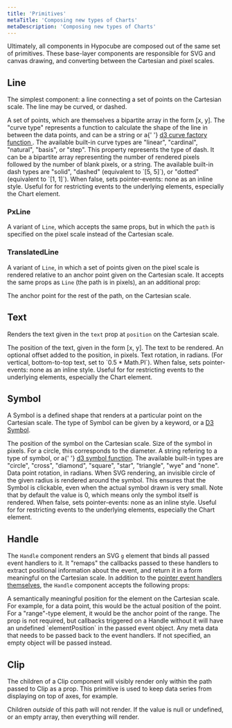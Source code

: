 ```yaml
---
title: 'Primitives'
metaTitle: 'Composing new types of Charts'
metaDescription: 'Composing new types of Charts'
---
```



Ultimately, all components in Hypocube are composed out of the same set of primitives. These base-layer components are responsible for SVG and canvas drawing, and converting between the Cartesian and pixel scales.

## Line

The simplest component: a line connecting a set of points on the Cartesian scale. The line may be curved, or dashed.

<PropDef name="path" type="Array<[number, number]>" required>
  A set of points, which are themselves a bipartite array in the form [x, y].
</PropDef>
<PropDef name="stroke" type="color | null" def="#000"></PropDef>
<PropDef name="strokeWidth" type="number" def="1"></PropDef>
<PropDef name="fill" type="color | null" def="null"></PropDef>
<PropDef name="curveType" type="string | D3CurveFactory" def="linear">
  The "curve type" represents a function to calculate the shape of the line in
  between the data points, and can be a string or a{' '}
  <a href="http://using-d3js.com/05_04_curves.html">
    d3 curve factory function
  </a>
  . The available built-in curve types are "linear", "cardinal", "natural", "basis",
  or "step".
</PropDef>
<PropDef name="dash" type="string | [number, number]" def="solid">
  This property represents the type of dash. It can be a bipartite array
  representing the number of rendered pixels followed by the number of blank
  pixels, or a string. The available built-in dash types are "solid", "dashed"
  (equivalent to `[5, 5]`), or "dotted" (equivalent to `[1, 1]`).
</PropDef>
<PropDef name="svgPointerEvents" type="boolean" def="true">
  When false, sets pointer-events: none as an inline style. Useful for for
  restricting events to the underlying elements, especially the Chart element.
</PropDef>

### PxLine

A variant of `Line`, which accepts the same props, but in which the `path` is specified on the pixel scale instead of the Cartesian scale.

### TranslatedLine

A variant of `Line`, in which a set of points given on the pixel scale is rendered relative to an anchor point given on the Cartesian scale. It accepts the same props as `Line` (the path is in pixels), an an additional prop:

<PropDef name="point" type="[number, number]" required>
  The anchor point for the rest of the path, on the Cartesian scale.
</PropDef>

## Text

Renders the text given in the `text` prop at `position` on the Cartesian scale.

<PropDef name="position" type="[number, number]" required>
  The position of the text, given in the form [x, y].
</PropDef>
<PropDef name="text" type="string" required>
  The text to be rendered.
</PropDef>
<PropDef name="pxOffset" type="[number, number]">
  An optional offset added to the position, in pixels.
</PropDef>
<PropDef name="color" type="color" def="#000"></PropDef>
<PropDef name="font" type="string" def="Helvetica"></PropDef>
<PropDef name="fontSize" type="number" def="16"></PropDef>
<PropDef name="align" type="'left' | 'center' | 'right'" def="left"></PropDef>
<PropDef name="rotation" type="number" def="0">
  Text rotation, in radians. (For vertical, bottom-to-top text, set to `0.5 *
  Math.PI`).
</PropDef>
<PropDef name="svgPointerEvents" type="boolean" def="true">
  When false, sets pointer-events: none as an inline style. Useful for for
  restricting events to the underlying elements, especially the Chart element.
</PropDef>

## Symbol

A Symbol is a defined shape that renders at a particular point on the Cartesian scale. The type of Symbol can be given by a keyword, or a [D3 Symbol](https://observablehq.com/@d3/fitted-symbols).

<PropDef name="point" type="[number, number]" required>
  The position of the symbol on the Cartesian scale.
</PropDef>
<PropDef name="size" type="number" def="5">
  Size of the symbol in pixels. For a circle, this corresponds to the diameter.
</PropDef>
<PropDef name="symbol" type="string | D3SymbolType" def="circle">
  A string refering to a type of symbol, or a{' '}
  <a href="http://using-d3js.com/05_10_symbols.html">d3 symbol function</a>. The
  available built-in types are "circle", "cross", "diamond", "square", "star",
  "triangle", "wye" and "none".
</PropDef>
<PropDef name="rotation" type="number" def="0">
  Data point rotation, in radians.
</PropDef>
<PropDef name="stroke" type="color" def="#000"></PropDef>
<PropDef name="strokeWidth" type="number" def="1"></PropDef>
<PropDef name="fill" type="color" def="1"></PropDef>
<PropDef name="quietRenderRadius" type="number" def="0">
  When SVG rendering, an invisible circle of the given radius is rendered around
  the symbol. This ensures that the Symbol is clickable, even when the actual
  symbol drawn is very small. Note that by default the value is 0, which means
  only the symbol itself is rendered.
</PropDef>
<PropDef name="svgPointerEvents" type="boolean" def="true">
  When false, sets pointer-events: none as an inline style. Useful for for
  restricting events to the underlying elements, especially the Chart element.
</PropDef>

## Handle

The `Handle` component renders an SVG `g` element that binds all passed event handlers to it. It "remaps" the callbacks passed to these handlers to extract positional information about the event, and return it in a form meaningful on the Cartesian scale. In addition to the [pointer event handlers themselves](/interaction/1-pointer-events), the `Handle` component accepts the following props:

<PropDef name="elementPosition" type="[number, number]">
  A semantically meaningful position for the element on the Cartesian scale. For
  example, for a data point, this would be the actual position of the point. For
  a "range"-type element, it would be the anchor point of the range. The prop is
  not required, but callbacks triggered on a Handle without it will have an
  undefined `elementPosition` in the passed event object.
</PropDef>
<PropDef name="meta" type="Record<string | boolean | number>">
  Any meta data that needs to be passed back to the event handlers. If not
  specified, an empty object will be passed instead.
</PropDef>

## Clip

The children of a Clip component will visibly render only within the path passed to Clip as a prop. This primitive is used to keep data series from displaying on top of axes, for example.

<PropDef name="path" type="Array<[number, number]> | null">
  Children <em>outside</em> of this path will not render. If the value is null
  or undefined, or an empty array, then everything will render.
</PropDef>

